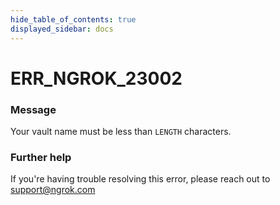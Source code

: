 ```yaml
---
hide_table_of_contents: true
displayed_sidebar: docs
---
```



# ERR_NGROK_23002

### Message

Your vault name must be less than `LENGTH` characters.

<ErrorDetails error="err_ngrok_23002" />

### Further help

If you're having trouble resolving this error, please reach out to [support@ngrok.com](mailto:support@ngrok.com?subject=Help%20with%20ERR_NGROK_23002)

